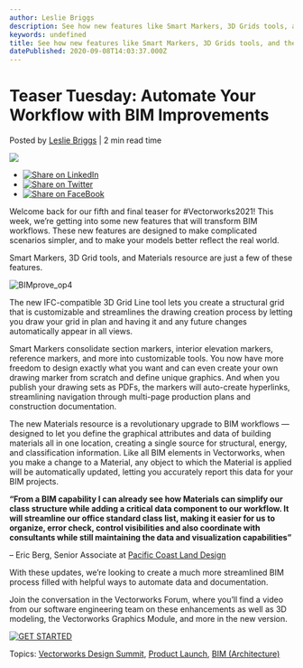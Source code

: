 ```yaml
---
author: Leslie Briggs
description: See how new features like Smart Markers, 3D Grids tools, and the Materials resource can improve your BIM workflow in Vectorworks 2021.
keywords: undefined
title: See how new features like Smart Markers, 3D Grids tools, and the Materials resource can improve your BIM workflow in Vectorworks 2021. 
datePublished: 2020-09-08T14:03:37.000Z
---
```

  

# Teaser Tuesday: Automate Your Workflow with BIM Improvements

 Posted by [Leslie Briggs](https://blog.vectorworks.net/author/leslie-briggs) | 2 min read time 

![](https://blog.vectorworks.net/hubfs/Blog%20Images/200908_TeaserTuesday5+Launch2021/BIMprove_op4.jpg) 

* [![Share on LinkedIn](https://2659751.fs1.hubspotusercontent-na1.net/hubfs/2659751/michaelDemo/share-LI.png)](http://www.linkedin.com/shareArticle?mini=true&url=https%3A%2F%2Fblog.vectorworks.net%2Fteaser-tuesday-automate-your-workflow-with-bim-improvements)
* [![Share on Twitter](https://2659751.fs1.hubspotusercontent-na1.net/hubfs/2659751/michaelDemo/share-TW.png)](https://www.twitter.com/share?text=Teaser%20Tuesday:%20Automate%20Your%20Workflow%20with%20BIM%20Improvements&url=https%3A%2F%2Fblog.vectorworks.net%2Fteaser-tuesday-automate-your-workflow-with-bim-improvements&via=PMGTweets)
* [![Share on FaceBook](https://2659751.fs1.hubspotusercontent-na1.net/hubfs/2659751/michaelDemo/share-FB.png)](https://www.facebook.com/sharer/sharer.php?u=https%3A%2F%2Fblog.vectorworks.net%2Fteaser-tuesday-automate-your-workflow-with-bim-improvements)

Welcome back for our fifth and final teaser for #Vectorworks2021! This week, we’re getting into some new features that will transform BIM workflows. These new features are designed to make complicated scenarios simpler, and to make your models better reflect the real world. 

Smart Markers, 3D Grid tools, and Materials resource are just a few of these features.

![BIMprove_op4](https://blog.vectorworks.net/hs-fs/hubfs/Blog%20Images/200908_TeaserTuesday5+Launch2021/BIMprove_op4.jpg?width=1440&name=BIMprove_op4.jpg)

The new IFC-compatible 3D Grid Line tool lets you create a structural grid that is customizable and streamlines the drawing creation process by letting you draw your grid in plan and having it and any future changes automatically appear in all views.

Smart Markers consolidate section markers, interior elevation markers, reference markers, and more into customizable tools. You now have more freedom to design exactly what you want and can even create your own drawing marker from scratch and define unique graphics. And when you publish your drawing sets as PDFs, the markers will auto-create hyperlinks, streamlining navigation through multi-page production plans and construction documentation. 

The new Materials resource is a revolutionary upgrade to BIM workflows — designed to let you define the graphical attributes and data of building materials all in one location, creating a single source for structural, energy, and classification information. Like all BIM elements in Vectorworks, when you make a change to a Material, any object to which the Material is applied will be automatically updated, letting you accurately report this data for your BIM projects. 

**“From a BIM capability I can already see how Materials can simplify our class structure while adding a critical data component to our workflow. It will streamline our office standard class list, making it easier for us to organize, error check, control visibilities and also coordinate with consultants while still maintaining the data and visualization capabilities”**

– Eric Berg, Senior Associate at [Pacific Coast Land Design](https://www.vectorworks.net/customer-showcase/bim-sustainable-landscape-architecture?utm%5Fcampaign=blog&utm%5Fmedium=planetvectorworks&utm%5Fsource=intext&utm%5Fcontent=090820teasertuesday2021)

With these updates, we’re looking to create a much more streamlined BIM process filled with helpful ways to automate data and documentation. 

Join the conversation in the Vectorworks Forum, where you’ll find a video from our software engineering team on these enhancements as well as 3D modeling, the Vectorworks Graphics Module, and more in the new version.

[![GET STARTED](https://no-cache.hubspot.com/cta/default/3018241/fadb52a4-443a-4fb4-bc9a-7a35f8aae17e.png)](https://cta-redirect.hubspot.com/cta/redirect/3018241/fadb52a4-443a-4fb4-bc9a-7a35f8aae17e) 

 Topics: [Vectorworks Design Summit](https://blog.vectorworks.net/topic/vectorworks-design-summit), [Product Launch](https://blog.vectorworks.net/topic/product-launch), [BIM (Architecture)](https://blog.vectorworks.net/topic/bim-architecture) 

  